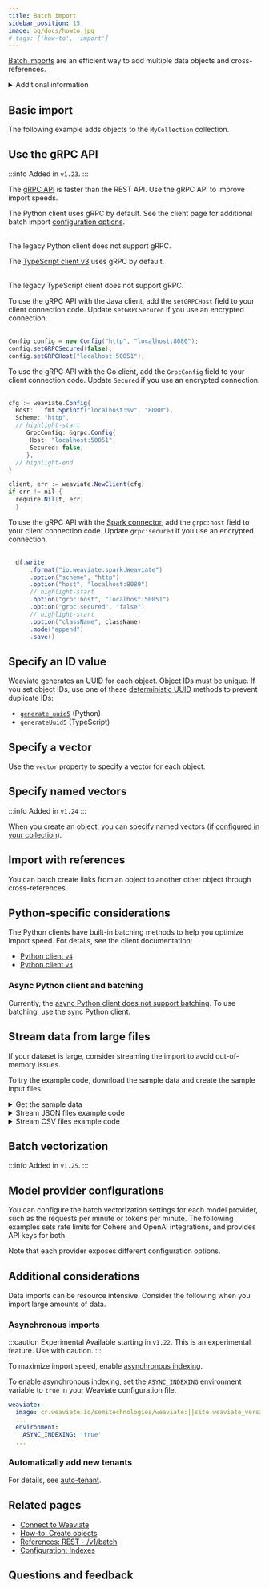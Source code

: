 ```yaml
---
title: Batch import
sidebar_position: 15
image: og/docs/howto.jpg
# tags: ['how-to', 'import']
---
```



[Batch imports](../tutorials/import.md#to-batch-or-not-to-batch) are an efficient way to add multiple data objects and cross-references.

<details>
  <summary>Additional information</summary>

To create a bulk import job, follow these steps:

1. Initialize a batch object.
1. Add items to the batch object.
1. Ensure that the last batch is sent (flushed).

</details>

## Basic import

The following example adds objects to the `MyCollection` collection.

<Tabs groupId="languages">
  <TabItem value="py" label="Python Client v4">
    <FilteredTextBlock
      text={PyCode}
      startMarker="# START BasicBatchImportExample"
      endMarker="# END BasicBatchImportExample"
      language="py"
    />
  </TabItem>

  <TabItem value="py3" label="Python Client v3">
    <FilteredTextBlock
      text={PyCodeV3}
      startMarker="# START BasicBatchImportExample"
      endMarker="# END BasicBatchImportExample"
      language="pyv3"
    />
  </TabItem>

  <TabItem value="js" label="JS/TS Client v3">
    <FilteredTextBlock
      text={TSCode}
      startMarker="// START BasicBatchImportExample"
      endMarker="// END BasicBatchImportExample"
      language="ts"
    />
  </TabItem>

  <TabItem value="js2" label="JS/TS Client v2">
    <FilteredTextBlock
      text={TSCodeLegacy}
      startMarker="// START BasicBatchImportExample"
      endMarker="// END BasicBatchImportExample"
      language="tsv2"
    />
  </TabItem>

  <TabItem value="java" label="Java">
    <FilteredTextBlock
      text={JavaCode}
      startMarker="// START BasicBatchImportExample"
      endMarker="// END BasicBatchImportExample"
      language="java"
    />
  </TabItem>

  <TabItem value="go" label="Go">
    <FilteredTextBlock
      text={GoCode}
      startMarker="// START BasicBatchImportExample"
      endMarker="// END BasicBatchImportExample"
      language="go"
    />
  </TabItem>
</Tabs>

## Use the gRPC API

:::info Added in `v1.23`.
:::

The [gRPC API](../api/grpc.md) is faster than the REST API. Use the gRPC API to improve import speeds.

<Tabs groupId="languages">
<TabItem value="py" label="Python Client v4">

The Python client uses gRPC by default. See the client page for additional batch import [configuration options](/developers/weaviate/client-libraries/python#batch-imports).

<br/>The legacy Python client does not support gRPC.

</TabItem>
  <TabItem value="js" label="JS/TS Client v3">

The [TypeScript client v3](/developers/weaviate/client-libraries/typescript/typescript-v3#batch-inserts) uses gRPC by default.

<br/>The legacy TypeScript client does not support gRPC.

  </TabItem>
  <TabItem value="java" label="Java">

To use the gRPC API with the Java client, add the `setGRPCHost` field to your client connection code. Update `setGRPCSecured` if you use an encrypted connection.<br/><br/>

```java
Config config = new Config("http", "localhost:8080");
config.setGRPCSecured(false);
config.setGRPCHost("localhost:50051");
```
  </TabItem>
  <TabItem value="go" label="Go">

To use the gRPC API with the Go client, add the `GrpcConfig` field to your client connection code. Update `Secured` if you use an encrypted connection.<br/><br/>

```java
cfg := weaviate.Config{
  Host:   fmt.Sprintf("localhost:%v", "8080"),
  Scheme: "http",
  // highlight-start
	 GrpcConfig: &grpc.Config{
      Host: "localhost:50051",
      Secured: false,
	 },
  // highlight-end
}

client, err := weaviate.NewClient(cfg)
if err != nil {
  require.Nil(t, err)
  }
```
  </TabItem>
  <TabItem value="spark" label="Spark">

To use the gRPC API with the [Spark connector](https://github.com/weaviate/spark-connector), add the `grpc:host` field to your client connection code. Update `grpc:secured` if you use an encrypted connection.<br/><br/>

```java
  df.write
      .format("io.weaviate.spark.Weaviate")
      .option("scheme", "http")
      .option("host", "localhost:8080")
      // highlight-start
      .option("grpc:host", "localhost:50051")
      .option("grpc:secured", "false")
      // highlight-start
      .option("className", className)
      .mode("append")
      .save()
```

  </TabItem>
</Tabs>

## Specify an ID value

Weaviate generates an UUID for each object. Object IDs must be unique. If you set object IDs, use one of these [deterministic UUID](#generate-a-deterministic-id) methods to prevent duplicate IDs:

- [`generate_uuid5`](https://weaviate-python-client.readthedocs.io/en/stable/weaviate.util.html#weaviate.util.generate_uuid5) (Python)
- `generateUuid5` (TypeScript)

<Tabs groupId="languages">
  <TabItem value="py" label="Python Client v4">
    <FilteredTextBlock
      text={PyCode}
      startMarker="# START BatchImportWithIDExample"
      endMarker="# END BatchImportWithIDExample"
      language="py"
    />
  </TabItem>

  <TabItem value="py3" label="Python Client v3">
    <FilteredTextBlock
      text={PyCodeV3}
      startMarker="# START BatchImportWithIDExample"
      endMarker="# END BatchImportWithIDExample"
      language="pyv3"
    />
  </TabItem>

  <TabItem value="js" label="JS/TS Client v3">
    <FilteredTextBlock
      text={TSCode}
      startMarker="// START BatchImportWithIDExample"
      endMarker="// END BatchImportWithIDExample"
      language="ts"
    />
  </TabItem>

  <TabItem value="js2" label="JS/TS Client v2">
    <FilteredTextBlock
      text={TSCodeLegacy}
      startMarker="// START BatchImportWithIDExample"
      endMarker="// END BatchImportWithIDExample"
      language="tsv2"
    />
  </TabItem>

  <TabItem value="java" label="Java">
    <FilteredTextBlock
      text={JavaCode}
      startMarker="// START BatchImportWithIDExample"
      endMarker="// END BatchImportWithIDExample"
      language="java"
    />
  </TabItem>

  <TabItem value="go" label="Go">
    <FilteredTextBlock
      text={GoCode}
      startMarker="// START BatchImportWithIDExample"
      endMarker="// END BatchImportWithIDExample"
      language="go"
    />
  </TabItem>
</Tabs>

## Specify a vector

Use the `vector` property to specify a vector for each object.

<Tabs groupId="languages">
  <TabItem value="py" label="Python Client v4">
    <FilteredTextBlock
      text={PyCode}
      startMarker="# START BatchImportWithVectorExample"
      endMarker="# END BatchImportWithVectorExample"
      language="py"
    />
  </TabItem>

  <TabItem value="py3" label="Python Client v3">
    <FilteredTextBlock
      text={PyCodeV3}
      startMarker="# START BatchImportWithVectorExample"
      endMarker="# END BatchImportWithVectorExample"
      language="pyv3"
    />
  </TabItem>

  <TabItem value="js" label="JS/TS Client v3">
    <FilteredTextBlock
      text={TSCode}
      startMarker="// START BatchImportWithVectorExample"
      endMarker="// END BatchImportWithVectorExample"
      language="ts"
    />
  </TabItem>

  <TabItem value="js2" label="JS/TS Client v2">
    <FilteredTextBlock
      text={TSCodeLegacy}
      startMarker="// START BatchImportWithVectorExample"
      endMarker="// END BatchImportWithVectorExample"
      language="tsv2"
    />
  </TabItem>

  <TabItem value="java" label="Java">
    <FilteredTextBlock
      text={JavaCode}
      startMarker="// START BatchImportWithVectorExample"
      endMarker="// END BatchImportWithVectorExample"
      language="java"
    />
  </TabItem>

  <TabItem value="go" label="Go">
    <FilteredTextBlock
      text={GoCode}
      startMarker="// START BatchImportWithVectorExample"
      endMarker="// END BatchImportWithVectorExample"
      language="go"
    />
  </TabItem>
</Tabs>

## Specify named vectors

:::info Added in `v1.24`
:::

When you create an object, you can specify named vectors (if [configured in your collection](./collections.mdx#define-multiple-named-vectors)).

<Tabs groupId="languages">
  <TabItem value="py" label="Python Client v4">
    <FilteredTextBlock
      text={PyCode}
      startMarker="# START BatchImportWithNamedVectors"
      endMarker="# END BatchImportWithNamedVectors"
      language="py"
    />
  </TabItem>

  <TabItem value="py3" label="Python Client v3">
    <FilteredTextBlock
      text={PyCodeV3}
      startMarker="# START BatchImportWithNamedVectors"
      endMarker="# END BatchImportWithNamedVectors"
      language="pyv3"
    />
  </TabItem>

  <TabItem value="js" label="JS/TS Client v3">
    <FilteredTextBlock
      text={TSCode}
      startMarker="// START BatchImportWithNamedVectors"
      endMarker="// END BatchImportWithNamedVectors"
      language="ts"
    />
  </TabItem>

  <TabItem value="js2" label="JS/TS Client v2">
    <FilteredTextBlock
      text={TSCodeLegacy}
      startMarker="// START BatchImportWithNamedVectors"
      endMarker="// END BatchImportWithNamedVectors"
      language="tsv2"
    />
  </TabItem>

</Tabs>

## Import with references

You can batch create links from an object to another other object through cross-references.

<Tabs groupId="languages">
  <TabItem value="py" label="Python Client v4">
    <FilteredTextBlock
      text={PyCode}
      startMarker="# BatchImportWithRefExample"
      endMarker="# END BatchImportWithRefExample"
      language="py"
    />
  </TabItem>
  <TabItem value="py3" label="Python Client v3">
    <FilteredTextBlock
      text={PyCodeV3}
      startMarker="# BatchImportWithRefExample"
      endMarker="# END BatchImportWithRefExample"
      language="pyv3"
    />
  </TabItem>
  <TabItem value="js2" label="JS/TS Client v2">
    <FilteredTextBlock
      text={TSCodeLegacy}
      startMarker="// BatchImportWithRefExample"
      endMarker="// END BatchImportWithRefExample"
      language="tsv2"
    />
  </TabItem>
</Tabs>

## Python-specific considerations

The Python clients have built-in batching methods to help you optimize import speed. For details, see the client documentation:

- [Python client `v4`](../client-libraries/python/index.md#batching)
- [Python client `v3`](../client-libraries/python/python_v3.md#batching)

### Async Python client and batching

Currently, the [async Python client does not support batching](../client-libraries/python/async.md#bulk-data-insertion). To use batching, use the sync Python client.

## Stream data from large files

If your dataset is large, consider streaming the import to avoid out-of-memory issues.

To try the example code, download the sample data and create the sample input files.

<details>
  <summary>Get the sample data</summary>

<Tabs groupId="languages">
  <TabItem value="pycsv" label="Python">
  <FilteredTextBlock
    text={PySuppCode}
    startMarker="# START GetData"
    endMarker="# END GetData"
    language="pyv3"
  />
  </TabItem>
  <TabItem value="tscsv" label="TypeScript">
  <FilteredTextBlock
    text={TsSuppCode}
    startMarker="// START GetData"
    endMarker="// END GetData"
    language="pyv3"
  />
  </TabItem>
</Tabs>

</details>

<details>
  <summary>Stream JSON files example code</summary>

<Tabs groupId="languages">
  <TabItem value="py" label="Python Client v4">
  <FilteredTextBlock
    text={PyCode}
    startMarker="# START JSON streaming"
    endMarker="# END JSON streaming"
    language="py"
  />
  </TabItem>
  <TabItem value="py3" label="Python Client v3">
  <FilteredTextBlock
    text={PyCodeV3}
    startMarker="# START JSON streaming"
    endMarker="# END JSON streaming"
    language="pyv3"
  />
  </TabItem>
  <TabItem value="ts" label="TypeScript">
  <FilteredTextBlock
    text={TSCode}
    startMarker="// START JSON streaming"
    endMarker="// END JSON streaming"
    language="ts"
  />
  </TabItem>
</Tabs>

</details>


<details>
  <summary>Stream CSV files example code</summary>

<Tabs groupId="languages">
  <TabItem value="pycsv" label="Python Client v4">
  <FilteredTextBlock
    text={PyCode}
    startMarker="# START CSV streaming"
    endMarker="# END CSV streaming"
    language="py"
  />
  </TabItem>
  <TabItem value="py3csv" label="Python Client v3">
  <FilteredTextBlock
    text={PyCodeV3}
    startMarker="# START CSV streaming"
    endMarker="# END CSV streaming"
    language="pyv3"
  />
  </TabItem>
  <TabItem value="ts" label="TypeScript">
  <FilteredTextBlock
    text={TSCode}
    startMarker="// START CSV streaming"
    endMarker="// END CSV streaming"
    language="ts"
  />
  </TabItem>
</Tabs>

</details>

## Batch vectorization

:::info Added in `v1.25`.
:::


<BatchVectorizationOverview />

## Model provider configurations

You can configure the batch vectorization settings for each model provider, such as the requests per minute or tokens per minute. The following examples sets rate limits for Cohere and OpenAI integrations, and provides API keys for both.

Note that each provider exposes different configuration options.

 <Tabs groupId="languages">
  <TabItem value="py" label="Python Client v4">
    <FilteredTextBlock
      text={PyCode}
      startMarker="# START BatchVectorizationClientModify"
      endMarker="# END BatchVectorizationClientModify"
      language="py"
    />
  </TabItem>
</Tabs>

## Additional considerations

Data imports can be resource intensive. Consider the following when you import large amounts of data.

### Asynchronous imports

:::caution Experimental
Available starting in `v1.22`. This is an experimental feature. Use with caution.
:::

To maximize import speed, enable [asynchronous indexing](/developers/weaviate/config-refs/schema/vector-index#asynchronous-indexing).

To enable asynchronous indexing, set the `ASYNC_INDEXING` environment variable to `true` in your Weaviate configuration file.

```yaml
weaviate:
  image: cr.weaviate.io/semitechnologies/weaviate:||site.weaviate_version||
  ...
  environment:
    ASYNC_INDEXING: 'true'
  ...
```

### Automatically add new tenants


<AutoTenant/>

For details, see [auto-tenant](/developers/weaviate/manage-data/multi-tenancy#automatically-add-new-tenants).


## Related pages

- [Connect to Weaviate](/developers/weaviate/connections/index.mdx)
- [How-to: Create objects](./create.mdx)
- [References: REST - /v1/batch](/developers/weaviate/api/rest#tag/batch)
- [Configuration: Indexes](/developers/weaviate/config-refs/schema/vector-index#asynchronous-indexing)

## Questions and feedback


<DocsFeedback/>
